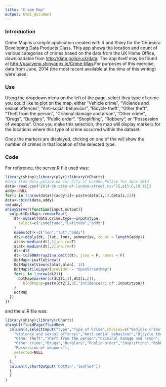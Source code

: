 ```yaml
---
title: "Crime Map"
output: html_document
---
```

### Introduction

Crime Map is a simple application created with R and Shiny for the Coursera Developing Data Products Class.  This app shows the location and count of various categories of crimes based on the data from the UK Home Office, downloadable from [http://data.police.uk/data](http://data.police.uk/data).  The app itself may be found at [http://paulyeno.shinyapps.io/Crime-Map](http://paulyeno.shinyapps.io/Crime-Map).For purposes of this exercise, data from June, 2014 (the most recent available at the time of this writing) were used.  

### Use

Using the dropdown menu on the left of the page, select they type of crime you could like to plot on the map, either "Vehicle crime", "Violence and sexual offences", "Anti-social behaviour", "Bicycle theft", "Other theft", "Theft from the person", "Criminal damage and arson", "Other crime", "Drugs", "Burglary", "Public order", "Shoplifting", "Robbery", or "Possession of weapons".  Once you make this selection, the map will display markers for the locations where this type of crime occurred within the dataset.

Once the markers are displayed, clicking on one of the will show the number of crimes in that location of the selected type.

### Code

For reference, the server.R file used was:


```r
library(shiny);library(plyr);library(rCharts)
#data from data.police.uk for City of London Police for June 2014
data<-read.csv("2014-06-city-of-london-street.csv")[,c(5:6,10:11)]
addy<-NULL
for(i in 1:nrow(data)){addy[i]<-paste(data[i,1],data[i,2])}
data<-cbind(data,addy)
rm(addy)
shinyServer(function(input,output){
  output$DotMap<-renderMap({
    dt<-subset(data,Crime.type==input$type,
      select=c("Longitude","Latitude","addy")
    )
    names(dt)<-c("lon","lat","addy")
    dt2<-ddply(dt,.(lat, lon), summarise, count = length(addy))
    alon<-median(dt[,1],na.rm=T)
    alat<-median(dt[,2],na.rm=T)
    dt<-dt2
    dt<-toJSONArray2(na.omit(dt), json = F, names = F)
    DotMap<-Leaflet$new()
    DotMap$setView(c(alat,alon), 14)
    DotMap$tileLayer(provider = "OpenStreetMap")
    for(i in 1:nrow(dt2)){
      DotMap$marker(c(dt2[i,1],dt2[i,2]),
        bindPopup=paste(dt2[i,3],"incidence(s) of",input$type))
    }
    DotMap
  })
})
```

and the ui.R file was:

```r
library(shiny);library(rCharts)
shinyUI(fluidPage(fluidRow(
  column(4,selectInput("type","Type of Crime",choices=c("Vehicle crime",
    "Violence and sexual offences","Anti-social behaviour","Bicycle theft",
    "Other theft","Theft from the person","Criminal damage and arson",
    "Other crime","Drugs","Burglary","Public order","Shoplifting","Robbery",
    "Possession of weapons"),
    selected=NULL
    )
  ),
  column(8,chartOutput('DotMap','leaflet'))
  )
  )
)
```
